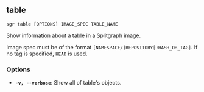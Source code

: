 
## table

```sgr table [OPTIONS] IMAGE_SPEC TABLE_NAME```

Show information about a table in a Splitgraph image.

Image spec must be of the format ``[NAMESPACE/]REPOSITORY[:HASH_OR_TAG]``. If no tag is specified, ``HEAD`` is used.

### Options

  * **`-v, --verbose`**: Show all of table's objects.
